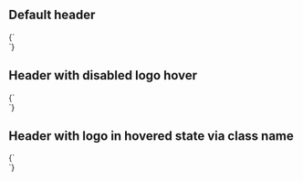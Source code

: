
<Meta title="Components/Header" />

## Default header

<Preview>
  <Story name="Default">
    {`
      <div class="tci-header">
        <div class="tci-header-logo"></div>
      </div>
    `}
  </Story>
</Preview>

## Header with disabled logo hover

<Preview>
  <Story name="Without logo hover">
    {`
      <div class="tci-header">
        <div class="tci-header-logo tci-header-logo--disable-hover"></div>
      </div>
    `}
  </Story>
</Preview>

## Header with logo in hovered state via class name

<Preview>
  <Story name="With hovered logo">
    {`
      <div class="tci-header">
        <div class="tci-header-logo tci-header-logo--disable-hover tci-header-logo--hover"></div>
      </div>
    `}
  </Story>
</Preview>
